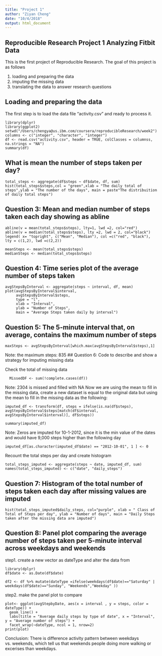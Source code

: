 ```yaml
---
title: "Project 1"
author: "Ziyan Cheng"
date: "10/4/2018"
output: html_document
---
```


## Reproducible Research Project 1 Analyzing Fitbit Data

This is the first project of Reproducible Research. The goal of this project is as follows

1. loading and preparing the data
2. imputing the missing data
3. translating the data to answer research questions


## Loading and preparing the data

The first step is to load the data file "activity.csv" and ready to process it.
```
library(dplyr)
library(ggplot2)
setwd("/Users/chengya@us.ibm.com/coursera/reproducibleResearch/week2")
columns <- c("integer", "character", "integer")
df <- read.csv("activity.csv", header = TRUE, colClasses = columnss, na.strings = "NA")
summary(df)

```

## What is mean the number of steps taken per day?

```
total_steps <- aggregate(df$steps ~ df$date, df, sum)
hist(total_steps$steps,col = "green",xlab = "The daily total of steps",ylab = "The number of the days", main = paste"The distribuition of daily total steps")
```

## Question 3: Mean and median number of steps taken each day showing as abline 

```
abline(v = mean(total_steps$steps), lty=1, lwd =2, col="red")
abline(v = median(total_steps$steps), lty =2, lwd = 2, col="black")
legend( x= "topright", c("Mean", "Median"), col =c("red", "black"), lty = c(1,2), lwd =c(2,2))

meanSteps <- mean(total_steps$steps)
medianSteps <- median(total_steps$steps)
```

## Question 4: Time series plot of the average number of steps taken

```
avgStepsByInterval <- aggregate(steps ~ interval, df, mean)
plot(avgStepsByInterval$interval, 
     avgStepsByInterval$steps,
     type = "l",
     xlab = "Interval",
     ylab = "Number of Steps",
     main = "Average Steps taken daily by interval")
```
## Question 5: The 5-minute interval that, on average, contains the maximum number of steps

```
maxSteps <- avgStepsByInterval[which.max(avgStepsByInterval$steps),1]

```
Note: the maximum steps: 835
## Question 6: Code to describe and show a strategy for imputing missing data
  
  
  Check the total of missing data
```  
  MissedDF <- sum(!complete.cases(df))
```
  Note: 2304 is missed and filled with NA
  Now we are using the mean to fill in the missing data, create a new dataset is equal to the original data but using the mean to fill in the   missing data as the following:
```  
imputed_df <- transform(df, steps = ifelse(is.na(df$steps), avgStepsByInterval$steps[match(df$interval, avgStepsByInterval$interval)], df$steps))

summary(imputed_df)
```
 Note: Zeros are imputed for 10-1-2012, since it is the min value of the dates and would have 9,000 steps higher than the following day
```
imputed_df[as.character(imputed_df$date) == "2012-10-01", 1 ] <- 0
```
 Recount the total steps per day and create histogram
```
total_steps_imputed <- aggregate(steps ~ date, imputed_df, sum)
names(total_steps_imputed) <- c("date", "daily_steps")
```

## Question 7: Histogram of the total number of steps taken each day after missing values are imputed

```
hist(total_steps_imputed$daily_steps, col="purple", xlab = " Class of Total of Steps per day", ylab = "Number of days", main = "Daily Steps taken after the missing data are imputed")

```

## Question 8: Panel plot comparing the average number of steps taken per 5-minute interval across weekdays and weekends

 step1. create a new vector as dateType and alter the data from
 
```
library(dplyr)
df$date <- as.Date(df$date)

df2 <- df %>% mutate(dateType =ifelse(weekdays(df$date)=="Saturday" | weekdays(df$date)=="Sunday", "Weekends","Weekday" ))
```


 step2. make the panel plot to compare 
 
```
plot<- ggplot(avgStepbyDate, aes(x = interval , y = steps, color = dateType)) +
  geom_line() +
  labs(title = "Average daily steps by type of date", x = "Interval", y = "Average number of steps") +
  facet_wrap(~dateType, ncol = 1, nrow=2)
print(plot)

```

 Conclusion: There is difference activity pattern between weekdays vs. weekends, which tell us that weekends people doing more walking or excerises than weekdays.